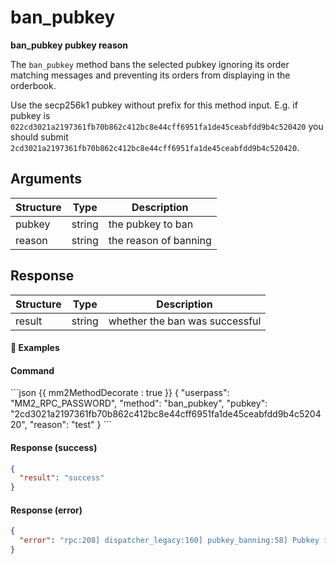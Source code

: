 

# ban_pubkey

**ban_pubkey pubkey reason**

The `ban_pubkey` method bans the selected pubkey ignoring its order matching messages and preventing its orders from displaying in the orderbook.

<Note>

Use the secp256k1 pubkey without prefix for this method input. E.g. if pubkey is `022cd3021a2197361fb70b862c412bc8e44cff6951fa1de45ceabfdd9b4c520420` you should submit `2cd3021a2197361fb70b862c412bc8e44cff6951fa1de45ceabfdd9b4c520420`.

</Note>

## Arguments

| Structure | Type   | Description           |
| --------- | ------ | --------------------- |
| pubkey    | string | the pubkey to ban     |
| reason    | string | the reason of banning |

## Response

| Structure | Type   | Description                    |
| --------- | ------ | ------------------------------ |
| result    | string | whether the ban was successful |

#### 📌 Examples

#### Command

<CodeGroup title="" tag="POST" label="ban_pubkey">
```json {{ mm2MethodDecorate : true }}
{
  "userpass": "MM2_RPC_PASSWORD",
  "method": "ban_pubkey",
  "pubkey": "2cd3021a2197361fb70b862c412bc8e44cff6951fa1de45ceabfdd9b4c520420",
  "reason": "test"
}
```
</CodeGroup>


<CollapsibleSection expandedText='Hide Response' collapsedText='Show Response'>

#### Response (success)

```json
{
  "result": "success"
}
```

#### Response (error)

```json
{
  "error": "rpc:208] dispatcher_legacy:160] pubkey_banning:58] Pubkey is banned already"
}
```

</CollapsibleSection>
